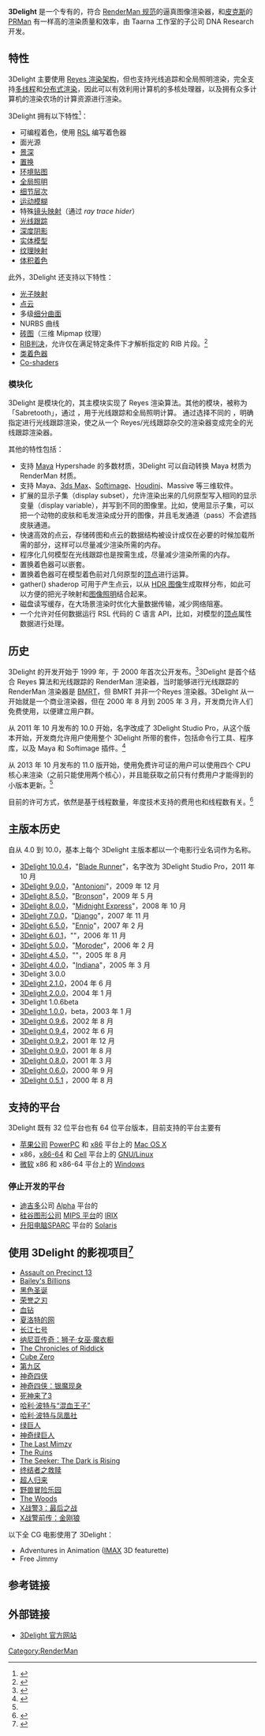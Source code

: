 {{Infobox Software
|name = 3Delight
|genre = [[三维计算机图形|三维计算机图形]]
|developer = DNA Research
|latest_release_version = 11.0.159
|latest_release_date = {{release date|2015|4|20}} <ref name='changelog'>{{Cite web |url=https://3delight.atlassian.net/wiki/display/3DSP/Changelog |title=3Delight 更新日志 |accessdate=2014-11-27 |archive-date=2016-03-04 |archive-url=https://web.archive.org/web/20160304104949/https://3delight.atlassian.net/wiki/display/3DSP/Changelog |dead-url=no }}</ref>
|operating_system = [[Linux|Linux]], [[Mac_OS_X|Mac OS X]], [[Microsoft_Windows|Windows]]
|licence = [[专有软件|专有软件]]
|website = [http://www.3delight.com/ www.3delight.com]
}}
'''3Delight''' 是一个专有的，符合 [[RenderMan规范|RenderMan 规范]]的逼真图像渲染器，和[[皮克斯|皮克斯]]的 [[PRMan|PRMan]] 有一样高的渲染质量和效率，由 Taarna 工作室的子公司 DNA Research 开发。

==特性==
3Delight 主要使用 [[Reyes渲染架构|Reyes 渲染架构]]，但也支持光线追踪和全局照明渲染，完全支持[[多线程|多线程]]和[[分布式渲染|分布式渲染]]，因此可以有效利用计算机的多核处理器，以及拥有众多计算机的渲染农场的计算资源进行渲染。

3Delight 拥有以下特性<ref>{{Cite web |url=http://www.3delight.com/en/uploads/docs/3delight/3delight_tech_specs.pdf |title=3Delight 技术规范 |accessdate=2011-01-29 |archive-date=2008-08-27 |archive-url=https://web.archive.org/web/20080827233109/http://www.3delight.com/en/uploads/docs/3delight/3delight_tech_specs.pdf |dead-url=no }}</ref>：

*可编程着色，使用 [[RenderMan着色语言|RSL]] 编写着色器
*面光源
*[[景深|景深]]
*[[置换|置换]]
*[[反射贴图|环境贴图]]
*[[全局照明|全局照明]]
*[[细节层次|细节层次]]
*[[运动模糊|运动模糊]]
*特殊[[镜头映射|镜头映射]]（通过 ''ray trace hider''）
*[[光线跟踪|光线跟踪]]
*[[深度阴影|深度阴影]]
*[[实体造型|实体模型]]
*[[纹理映射|纹理映射]]
*[[体积着色|体积着色]]

此外，3Delight 还支持以下特性：
*[[光子映射|光子映射]]
*[[点云|点云]]
*多级[[细分曲面|细分曲面]]
*NURBS 曲线
*[[砖图|砖图]]（三维 Mipmap 纹理）
*[[RIB判决|RIB判决]]，允许仅在满足特定条件下才解析指定的 RIB 片段。<ref>{{Cite web |url=http://www.renderpixie.com/pixiewiki/Documentation/Conditional_RIB |title=Conditional RIB |accessdate=2011-01-29 |archive-date=2011-10-03 |archive-url=https://web.archive.org/web/20111003125849/http://www.renderpixie.com/pixiewiki/Documentation/Conditional_RIB |dead-url=no }}</ref>
*[[类着色器|类着色器]]
*[[协程|Co-shaders]]

===模块化===
3Delight 是模块化的，其主模块实现了 Reyes 渲染算法。其他的模块，被称为「Sabretooth」，通过 {{lang|en|shaderop}}，用于光线跟踪和全局照明计算。
通过选择不同的 {{link-en|hider|hider}}，明确指定进行光线跟踪渲染，使之从一个 Reyes/光线跟踪杂交的渲染器变成完全的光线跟踪渲染器。

其他的特性包括：
*支持 [[Autodesk_Maya|Maya]] Hypershade 的多数材质，3Delight 可以自动转换 Maya 材质为 RenderMan 材质。
*支持 Maya、[[3ds_Max|3ds Max]]、[[Softimage|Softimage]]、[[Houdini|Houdini]]、Massive 等三维软件。
*扩展的显示子集（display subset），允许渲染出来的几何原型写入相同的显示变量（display variable），并写到不同的图像里。比如，使用显示子集，可以把一个动物的皮肤和毛发渲染成分开的图像，并且毛发通道（pass）不会遮挡皮肤通道。
*快速高效的点云，存储砖图和点云的数据结构被设计成仅在必要的时候加载所需的部分，这样可以尽量减少渲染所需的内存。
*程序化几何模型在光线跟踪也是按需生成，尽量减少渲染所需的内存。
*置换着色器可以嵌套。
*置换着色器可在模型着色前对几何原型的[[頂點_(電腦圖學)|顶点]]进行运算。
*gather() shaderop 可用于产生点云，以从 [[高动态范围成像|HDR 图像]]生成取样分布，如此可以方便的把光子映射和[[图像照明|图像照明]]结合起来。
*磁盘读写缓存，在大场景渲染时优化大量数据传输，减少网络阻塞。
*一个允许对任何数据运行 RSL 代码的 C 语言 API，比如，对模型的[[頂點_(電腦圖學)|顶点]]属性数据进行处理。

==历史==
3Delight 的开发开始于 1999 年，于 2000 年首次公开发布。<ref>{{Cite web |url=https://groups.google.ca/group/comp.graphics.rendering.renderman/msg/fb13237fd2bf20ad |title=3Delight 首次公开发布的公告 |accessdate=2015-04-21 |archive-date=2010-06-30 |archive-url=https://web.archive.org/web/20100630225803/http://groups.google.ca/group/comp.graphics.rendering.renderman/msg/fb13237fd2bf20ad |dead-url=no }}</ref>3Delight 是首个结合 Reyes 算法和光线跟踪的 RenderMan 渲染器，当时能够进行光线跟踪的 RenderMan 渲染器是 [[BMRT|BMRT]]，但 BMRT 并非一个Reyes 渲染器。3Delight 从一开始就是一个商业渲染器，但在 2000 年 8 月到 2005 年 3 月，开发商允许人们免费使用，以便建立用户群。

从 2011 年 10 月发布的 10.0 开始，名字改成了 3Delight Studio Pro，从这个版本开始，开发商允许用户使用整个 3Delight 所带的套件，包括命令行工具、程序库，以及 Maya 和 Softimage 插件。<ref name='release_notes'>{{Cite web |url=https://3delight.atlassian.net/wiki/display/3DSP/Release+Notes |title=3Delight 发布注记 |accessdate=2014-11-27 |archive-date=2016-03-04 |archive-url=https://web.archive.org/web/20160304074255/https://3delight.atlassian.net/wiki/display/3DSP/Release+Notes |dead-url=no }}</ref>

从 2013 年 10 月发布的 11.0 版开始，使用免费许可证的用户可以使用四个 CPU 核心来渲染（之前只能使用两个核心），并且能获取之前只有付费用户才能得到的小版本更新。<ref name='release_notes' />

目前的许可方式，依然是基于线程数量，年度技术支持的费用也和线程数有关。<ref>{{Cite web |url=http://www.3delight.com/en/index.php?page=3DSP_pricing |title=3Delight 许可证策略 |access-date=2011-02-13 |archive-url=https://web.archive.org/web/20110211174424/http://www.3delight.com/en/index.php?page=3DSP_pricing |archive-date=2011-02-11 |dead-url=yes }}</ref>

==主版本历史==
自从 4.0 到 10.0，基本上每个 3Delight 主版本都以一个电影行业名词作为名称。
* [https://web.archive.org/web/20120326132440/http://www.3delight.com/en/index.php?page=news 3Delight 10.0.4]，"[[银翼杀手|Blade Runner]]"，名字改为 3Delight Studio Pro，2011 年 10 月
* [https://groups.google.com/group/comp.graphics.rendering.renderman/msg/e1f4c1a9891aede7 3Delight 9.0.0]{{Wayback|url=https://groups.google.com/group/comp.graphics.rendering.renderman/msg/e1f4c1a9891aede7 |date=20121108044136 }}，"[[米开朗基罗·安东尼奥尼|Antonioni]]"，2009 年 12 月
* [https://groups.google.com/group/comp.graphics.rendering.renderman/msg/a8615ea70c31b587 3Delight 8.5.0]{{Wayback|url=https://groups.google.com/group/comp.graphics.rendering.renderman/msg/a8615ea70c31b587 |date=20121107080543 }}，"[[查尔斯·布朗森|Bronson]]"，2009 年 5 月
* [https://groups.google.com/group/comp.graphics.rendering.renderman/msg/ab754ad521d41035 3Delight 8.0.0]{{Wayback|url=https://groups.google.com/group/comp.graphics.rendering.renderman/msg/ab754ad521d41035 |date=20121106152815 }}，"[[午夜快车|Midnight Express]]"，2008 年 10 月
* [https://groups.google.com/group/comp.graphics.rendering.renderman/msg/c389d5e90c943d24 3Delight 7.0.0]{{Wayback|url=https://groups.google.com/group/comp.graphics.rendering.renderman/msg/c389d5e90c943d24 |date=20121104010826 }}，"[[迪亚戈_(电影)|Django]]"，2007 年 11 月
* [https://groups.google.com/group/comp.graphics.rendering.renderman/msg/8f4d252ff97b8aaa 3Delight 6.5.0]{{Wayback|url=https://groups.google.com/group/comp.graphics.rendering.renderman/msg/8f4d252ff97b8aaa |date=20121025220441 }}，"[[恩尼奥·莫里科内|Ennio]]"，2007 年 2 月
* [https://groups.google.com/group/comp.graphics.rendering.renderman/msg/8454e655e24588c8 3Delight 6.0.1]{{Wayback|url=https://groups.google.com/group/comp.graphics.rendering.renderman/msg/8454e655e24588c8 |date=20121025133440 }}，"{{link-en|Dario Argento|Dario_Argento}}"，2006 年 11 月
* [https://groups.google.com/group/comp.graphics.rendering.renderman/msg/96054503e7fd242a 3Delight 5.0.0]{{Wayback|url=https://groups.google.com/group/comp.graphics.rendering.renderman/msg/96054503e7fd242a |date=20121022033921 }}，"[[乔吉奥·莫罗德尔|Moroder]]"，2006 年 2 月
* [https://groups.google.com/group/comp.graphics.rendering.renderman/msg/22cac22ce089a235 3Delight 4.5.0]{{Wayback|url=https://groups.google.com/group/comp.graphics.rendering.renderman/msg/22cac22ce089a235 |date=20121022044019 }}，"{{link-en|Lucio Fulci|Lucio_Fulci}}"，2005 年 8 月
* [https://groups.google.com/group/comp.graphics.rendering.renderman/msg/c8c7c6337e998e55 3Delight 4.0.0]{{Wayback|url=https://groups.google.com/group/comp.graphics.rendering.renderman/msg/c8c7c6337e998e55 |date=20121022033933 }}，"[[印第安那·琼斯|Indiana]]"，2005 年 3 月
* 3Delight 3.0.0
* [https://groups.google.com/group/comp.graphics.rendering.renderman/msg/8b7f2b432aad4e21 3Delight 2.1.0]{{Wayback|url=https://groups.google.com/group/comp.graphics.rendering.renderman/msg/8b7f2b432aad4e21 |date=20121022044217 }}，2004 年 6 月
* [https://groups.google.com/group/comp.graphics.rendering.renderman/msg/6ed1bad3e15a9c07 3Delight 2.0.0]{{Wayback|url=https://groups.google.com/group/comp.graphics.rendering.renderman/msg/6ed1bad3e15a9c07 |date=20121022033944 }}，2004 年 1 月
* 3Delight 1.0.6beta
* [https://groups.google.com/group/comp.graphics.rendering.renderman/msg/8857c89e2856a1de 3Delight 1.0.0]{{Wayback|url=https://groups.google.com/group/comp.graphics.rendering.renderman/msg/8857c89e2856a1de |date=20121022044243 }}，beta，2003 年 1 月
* [https://groups.google.com/group/comp.graphics.rendering.renderman/msg/e0b9c83a8ef7e433 3Delight 0.9.6]{{Wayback|url=https://groups.google.com/group/comp.graphics.rendering.renderman/msg/e0b9c83a8ef7e433 |date=20121022044322 }}，2002 年 8 月
* [https://groups.google.com/group/comp.graphics.rendering.renderman/msg/c292a7283ae98b0d 3Delight 0.9.4]{{Wayback|url=https://groups.google.com/group/comp.graphics.rendering.renderman/msg/c292a7283ae98b0d |date=20121022044441 }}，2002 年 6 月
* [https://groups.google.com/group/comp.graphics.rendering.renderman/msg/c9a112d87632314c 3Delight 0.9.2]{{Wayback|url=https://groups.google.com/group/comp.graphics.rendering.renderman/msg/c9a112d87632314c |date=20121022044454 }}，2001 年 12 月
* [https://groups.google.com/group/comp.graphics.rendering.renderman/msg/0b2cbf41ec7f1c95 3Delight 0.9.0]{{Wayback|url=https://groups.google.com/group/comp.graphics.rendering.renderman/msg/0b2cbf41ec7f1c95 |date=20121022044420 }}，2001 年 8 月
* [https://groups.google.com/group/comp.graphics.rendering.renderman/msg/ffd884b847b3f7cc 3Delight 0.8.0]，2001 年 3 月
* [https://groups.google.com/group/comp.graphics.rendering.renderman/msg/fb1bf705bb874588 3Delight 0.6.0]{{Wayback|url=https://groups.google.com/group/comp.graphics.rendering.renderman/msg/fb1bf705bb874588 |date=20121022044523 }}，2000 年 9 月
* [https://groups.google.com/group/comp.graphics.rendering.renderman/msg/fb13237fd2bf20ad 3Delight 0.5.1]{{Wayback|url=https://groups.google.com/group/comp.graphics.rendering.renderman/msg/fb13237fd2bf20ad |date=20121022044305 }} ，2000 年 8 月

==支持的平台==
3Delight 既有 32 位平台也有 64 位平台版本，目前支持的平台主要有
*[[苹果公司|苹果公司]] [[PowerPC|PowerPC]] 和 [[x86|x86]] 平台上的 [[Mac_OS_X|Mac OS X]]
*x86，[[x86-64|x86-64]] 和 [[Cell|Cell]] 平台上的 [[Linux|GNU/Linux]]
*[[微软|微软]] x86 和 x86-64 平台上的 [[Windows|Windows]]
===停止开发的平台===
*[[迪吉多|迪吉多]]公司 [[DEC_Alpha|Alpha]] 平台的 {{link-en|Digital UNIX|Digital_UNIX}}
*[[硅谷图形公司|硅谷图形公司]] [[MIPS架構|MIPS 平台]]的 [[IRIX|IRIX]]
*[[升阳电脑|升阳电脑]][[SPARC|SPARC]] 平台的 [[Solaris|Solaris]]

==使用 3Delight 的影视项目<ref name='film_credit'>{{Cite web |url=http://www.3delight.com/en/index.php?page=projects |title=电影和剧集 |access-date=2015-04-21 |archive-url=https://web.archive.org/web/20150417000304/http://www.3delight.com/en/index.php?page=projects |archive-date=2015-04-17 |dead-url=yes }}</ref>==
<!-- 若有空，请把此列表格式更新 -->
*[[Assault_on_Precinct_13|Assault on Precinct 13]]
*[[Bailey's_Billions|Bailey's Billions]]
*[[黑色圣诞_(电影)|黑色圣诞]]
*[[荣誉之刃|荣誉之刃]]
*[[血钻_(电影)|血钻]]
*[[夏洛特的网_(2006年电影)|夏洛特的网]]
*[[长江七号|长江七号]]
*[[纳尼亚传奇：狮子·女巫·魔衣橱|纳尼亚传奇：狮子·女巫·魔衣橱]]
*[[The_Chronicles_of_Riddick|The Chronicles of Riddick]]
*[[Cube_Zero|Cube Zero]]
*[[第九区|第九区]]
*[[神奇四侠_(电影)|神奇四侠]]
*[[神奇四侠：银魔现身|神奇四侠：银魔现身]]
*[[死神来了3|死神来了3]]
*[[哈利·波特与“混血王子”|哈利·波特与“混血王子”]]
*[[哈利·波特与凤凰社|哈利·波特与凤凰社]]
*[[绿巨人_(电影)|绿巨人]]
*[[神奇绿巨人|神奇绿巨人]]
*[[The_Last_Mimzy|The Last Mimzy]]
*[[The_Ruins|The Ruins]]
*[[The_Seeker:_The_Dark_is_Rising|The Seeker: The Dark is Rising]]
*[[终结者之救赎|终结者之救赎]]
*[[超人归来|超人归来]]
*[[野兽冒险乐园_(电影)|野兽冒险乐园]]
*[[The_Woods|The Woods]]
*[[X战警3：最后之战|X战警3：最后之战]]
*[[X战警前传：金刚狼|X战警前传：金刚狼]]

以下全 CG 电影使用了 3Delight：
*Adventures in Animation ([[IMAX|IMAX]] 3D featurette)
*Free Jimmy

==参考链接==
{{reflist}}

==外部链接==
* [http://www.3delight.com/ 3Delight 官方网站]{{Wayback|url=http://www.3delight.com/ |date=20080827233646 }}

{{Renderman软件}}

{{DEFAULTSORT:3delight}}
[[Category:RenderMan|Category:RenderMan]]